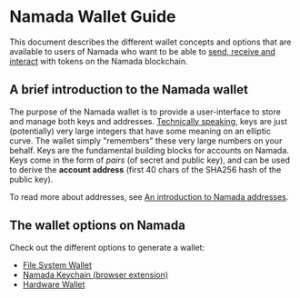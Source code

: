 # Namada Wallet Guide

This document describes the different wallet concepts and options that are available to users of Namada who want to be able to [send, receive and interact](./transparent-accounts/send-and-receive-nam-tokens.mdx) with tokens on the Namada blockchain.

## A brief introduction to the Namada wallet
The purpose of the Namada wallet is to provide a user-interface to store and manage both keys and addresses.
[Technically speaking](https://vitalik.ca/general/2017/01/14/exploring_ecp.html), keys are just (potentially) very large integers that have some meaning on an elliptic curve.
The wallet simply "remembers" these very large numbers on your behalf. Keys are the fundamental building blocks for accounts on Namada.
Keys come in the form of *pairs* (of secret and public key), and can be used to derive the **account address** (first 40 chars of the SHA256 hash of the public key).

To read more about addresses, see [An introduction to Namada addresses](./transparent-accounts.mdx).

## The wallet options on Namada

Check out the different options to generate a wallet:

- [File System Wallet](./wallet/file-system-wallet.mdx)
- [Namada Keychain (browser extension)](./wallet/web-wallet.mdx)
- [Hardware Wallet](./wallet/hardware-wallet.mdx)
